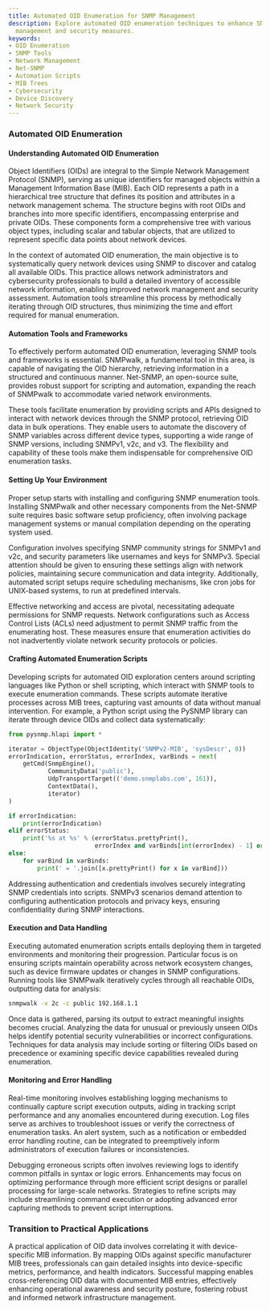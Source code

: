 ```yaml
---
title: Automated OID Enumeration for SNMP Management
description: Explore automated OID enumeration techniques to enhance SNMP network
  management and security measures.
keywords:
- OID Enumeration
- SNMP Tools
- Network Management
- Net-SNMP
- Automation Scripts
- MIB Trees
- Cybersecurity
- Device Discovery
- Network Security
---
```


### Automated OID Enumeration

#### Understanding Automated OID Enumeration

Object Identifiers (OIDs) are integral to the Simple Network Management Protocol (SNMP), serving as unique identifiers for managed objects within a Management Information Base (MIB). Each OID represents a path in a hierarchical tree structure that defines its position and attributes in a network management schema. The structure begins with root OIDs and branches into more specific identifiers, encompassing enterprise and private OIDs. These components form a comprehensive tree with various object types, including scalar and tabular objects, that are utilized to represent specific data points about network devices.

In the context of automated OID enumeration, the main objective is to systematically query network devices using SNMP to discover and catalog all available OIDs. This practice allows network administrators and cybersecurity professionals to build a detailed inventory of accessible network information, enabling improved network management and security assessment. Automation tools streamline this process by methodically iterating through OID structures, thus minimizing the time and effort required for manual enumeration.

#### Automation Tools and Frameworks

To effectively perform automated OID enumeration, leveraging SNMP tools and frameworks is essential. SNMPwalk, a fundamental tool in this area, is capable of navigating the OID hierarchy, retrieving information in a structured and continuous manner. Net-SNMP, an open-source suite, provides robust support for scripting and automation, expanding the reach of SNMPwalk to accommodate varied network environments.

These tools facilitate enumeration by providing scripts and APIs designed to interact with network devices through the SNMP protocol, retrieving OID data in bulk operations. They enable users to automate the discovery of SNMP variables across different device types, supporting a wide range of SNMP versions, including SNMPv1, v2c, and v3. The flexibility and capability of these tools make them indispensable for comprehensive OID enumeration tasks.

#### Setting Up Your Environment

Proper setup starts with installing and configuring SNMP enumeration tools. Installing SNMPwalk and other necessary components from the Net-SNMP suite requires basic software setup proficiency, often involving package management systems or manual compilation depending on the operating system used.

Configuration involves specifying SNMP community strings for SNMPv1 and v2c, and security parameters like usernames and keys for SNMPv3. Special attention should be given to ensuring these settings align with network policies, maintaining secure communication and data integrity. Additionally, automated script setups require scheduling mechanisms, like cron jobs for UNIX-based systems, to run at predefined intervals.

Effective networking and access are pivotal, necessitating adequate permissions for SNMP requests. Network configurations such as Access Control Lists (ACLs) need adjustment to permit SNMP traffic from the enumerating host. These measures ensure that enumeration activities do not inadvertently violate network security protocols or policies.

#### Crafting Automated Enumeration Scripts

Developing scripts for automated OID exploration centers around scripting languages like Python or shell scripting, which interact with SNMP tools to execute enumeration commands. These scripts automate iterative processes across MIB trees, capturing vast amounts of data without manual intervention. For example, a Python script using the PySNMP library can iterate through device OIDs and collect data systematically:

```python
from pysnmp.hlapi import *

iterator = ObjectType(ObjectIdentity('SNMPv2-MIB', 'sysDescr', 0))
errorIndication, errorStatus, errorIndex, varBinds = next(
    getCmd(SnmpEngine(),
           CommunityData('public'),
           UdpTransportTarget(('demo.snmplabs.com', 161)),
           ContextData(),
           iterator)
)

if errorIndication:
    print(errorIndication)
elif errorStatus:
    print('%s at %s' % (errorStatus.prettyPrint(),
                        errorIndex and varBinds[int(errorIndex) - 1] or '?'))
else:
    for varBind in varBinds:
        print(' = '.join([x.prettyPrint() for x in varBind]))
```

Addressing authentication and credentials involves securely integrating SNMP credentials into scripts. SNMPv3 scenarios demand attention to configuring authentication protocols and privacy keys, ensuring confidentiality during SNMP interactions.

#### Execution and Data Handling

Executing automated enumeration scripts entails deploying them in targeted environments and monitoring their progression. Particular focus is on ensuring scripts maintain operability across network ecosystem changes, such as device firmware updates or changes in SNMP configurations. Running tools like SNMPwalk iteratively cycles through all reachable OIDs, outputting data for analysis:

```bash
snmpwalk -v 2c -c public 192.168.1.1
```

Once data is gathered, parsing its output to extract meaningful insights becomes crucial. Analyzing the data for unusual or previously unseen OIDs helps identify potential security vulnerabilities or incorrect configurations. Techniques for data analysis may include sorting or filtering OIDs based on precedence or examining specific device capabilities revealed during enumeration.

#### Monitoring and Error Handling

Real-time monitoring involves establishing logging mechanisms to continually capture script execution outputs, aiding in tracking script performance and any anomalies encountered during execution. Log files serve as archives to troubleshoot issues or verify the correctness of enumeration tasks. An alert system, such as a notification or embedded error handling routine, can be integrated to preemptively inform administrators of execution failures or inconsistencies.

Debugging erroneous scripts often involves reviewing logs to identify common pitfalls in syntax or logic errors. Enhancements may focus on optimizing performance through more efficient script designs or parallel processing for large-scale networks. Strategies to refine scripts may include streamlining command execution or adopting advanced error capturing methods to prevent script interruptions.

### Transition to Practical Applications

A practical application of OID data involves correlating it with device-specific MIB information. By mapping OIDs against specific manufacturer MIB trees, professionals can gain detailed insights into device-specific metrics, performance, and health indicators. Successful mapping enables cross-referencing OID data with documented MIB entries, effectively enhancing operational awareness and security posture, fostering robust and informed network infrastructure management.